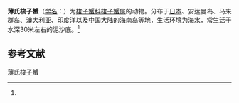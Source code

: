 {{Speciesbox
| name = 薄氏梭子蟹
| status = 
| status_system = 
| image = 
| genus = Portunus
| species = brockii
| authority = (de Man, 1887)<ref name='id11649'>{{cite web| url =http://www.bioinfo.cn/db05/BjdwSpecies.php?action=view&id=11649| title =薄氏梭子蟹| work =《中国动物物种编目数据库》| publisher =中国科学院微生物研究所| author =中国科学院动物研究所| accessdate =2009-04-28| deadurl =yes| archiveurl =https://web.archive.org/web/20131203122335/http://www.bioinfo.cn/db05/BjdwSpecies.php?action=view| archivedate =2013-12-03}}</ref>
}}

'''薄氏梭子蟹'''（[[学名|学名]]：{{lang|la|''Portunus brockii''}}）为[[梭子蟹科|梭子蟹科]][[梭子蟹属|梭子蟹属]]的动物。分布于[[日本|日本]]、安达曼岛、马来群岛、[[澳大利亚|澳大利亚]]、[[印度洋|印度洋]]以及[[中国大陆|中国大陆]]的[[海南岛|海南岛]]等地，生活环境为海水，常生活于水深30米左右的泥沙底。<ref name='id11649'/>

== 参考文献 ==
{{reflist}}

{{Wikispecies|Portunus brockii}}
{{Taxonbar|from=Q14159828}}

[[Category:梭子蟹属|薄氏梭子蟹]]


{{螃蟹小作品}}
